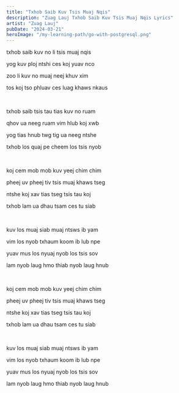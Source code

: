 ```yaml
---
title: "Txhob Saib Kuv Tsis Muaj Nqis"
description: "Zuag Lauj Txhob Saib Kuv Tsis Muaj Nqis Lyrics"
artist: "Zuag Lauj"
pubDate: "2024-03-21"
heroImage: "/my-learning-path/go-with-postgresql.png"
---
```


txhob saib kuv no li tsis muaj nqis

yog kuv ploj ntshi ces koj yuav nco

zoo li kuv no muaj neej khuv xim

tos koj tso phluav ces luag khaws nkaus

<br />

txhob saib tsis tau tias kuv no ruam

qhov ua neeg ruam vim hlub koj xwb

yog tias hnub twg tig ua neeg ntshe

txhob los quaj pe cheem los tsis nyob

<br />

koj cem mob mob kuv yeej chim chim

pheej uv pheej tiv tsis muaj khaws tseg

ntshe koj xav tias tseg tsis tau koj

txhob lam ua dhau tsam ces tu siab

<br />

kuv los muaj siab muaj ntsws ib yam

vim los nyob txhaum koom ib lub npe

yuav mus los nyuaj nyob los tsis sov

lam nyob laug hmo thiab nyob laug hnub

<br />

koj cem mob mob kuv yeej chim chim

pheej uv pheej tiv tsis muaj khaws tseg

ntshe koj xav tias tseg tsis tau koj

txhob lam ua dhau tsam ces tu siab

<br />

kuv los muaj siab muaj ntsws ib yam

vim los nyob txhaum koom ib lub npe

yuav mus los nyuaj nyob los tsis sov

lam nyob laug hmo thiab nyob laug hnub
